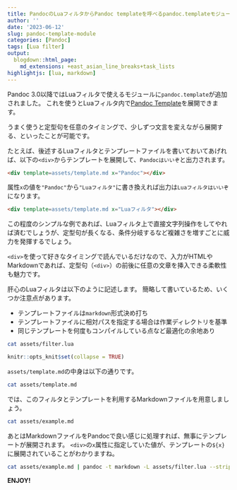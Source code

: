 ```yaml
---
title: PandocのLuaフィルタからPandoc templateを呼べるpandoc.templateモジュールがとても便利
author: ''
date: '2023-06-12'
slug: pandoc-template-module
categories: [Pandoc]
tags: [Lua filter]
output:
  blogdown::html_page:
    md_extensions: +east_asian_line_breaks+task_lists
highlightjs: [lua, markdown]
---
```


Pandoc 3.0以降ではLuaフィルタで使えるモジュールに`pandoc.template`が追加されました。
これを使うとLuaフィルタ内で[Pandoc Template](https://pandoc.org/MANUAL.html#templates)を展開できます。

うまく使うと定型句を任意のタイミングで、少しずつ文言を変えながら展開する、といったことが可能です。

たとえば、後述するLuaフィルタとテンプレートファイルを書いておいてあげれば、以下の`<div>`からテンプレートを展開して、`Pandocはいいぞ`と出力されます。

``` markdown
<div template=assets/template.md x="Pandoc"></div>
```

属性`x`の値を`"Pandoc"`から`"Luaフィルタ"`に書き換えれば出力は`Luaフィルタはいいぞ`になります。

``` markdown
<div template=assets/template.md x="Luaフィルタ"></div>
```

この程度のシンプルな例であれば、Luaフィルタ上で直接文字列操作をしてやれば済むでしょうが、定型句が長くなる、条件分岐するなど複雑さを増すごとに威力を発揮するでしょう。

`<div>`を使って好きなタイミングで読んでいるだけなので、入力がHTMLやMarkdownであれば、定型句（`<div>`）の前後に任意の文章を挿入できる柔軟性も魅力です。


肝心のLuaフィルタは以下のように記述します。
簡略して書いているため、いくつか注意点があります。

- テンプレートファイルは`markdown`形式決め打ち
- テンプレートファイルに相対パスを指定する場合は作業ディレクトリを基準
- 同じテンプレートを何度もコンパイルしている点など最適化の余地あり


```bash
cat assets/filter.lua
```

```r
knitr::opts_knit$set(collapse = TRUE)
```

`assets/template.md`の中身は以下の通りです。


```bash
cat assets/template.md
```

では、このフィルタとテンプレートを利用するMarkdownファイルを用意しましょう。

```bash
cat assets/example.md
```

あとはMarkdownファイルをPandocで良い感じに処理すれば、無事にテンプレートが展開されます。
`<div>`の`x`属性に指定していた値が、テンプレートの`${x}`に展開されていることがわかりますね。

```bash
cat assets/example.md | pandoc -t markdown -L assets/filter.lua --strip-comments
```

**ENJOY!**
